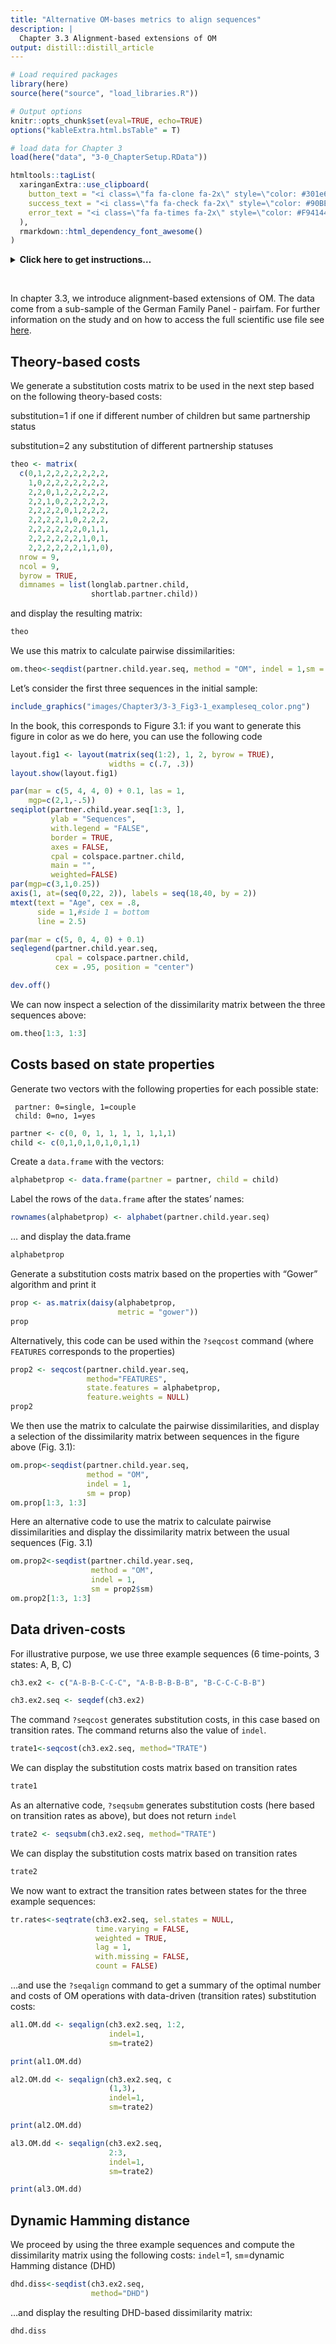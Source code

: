 ```yaml
---
title: "Alternative OM-bases metrics to align sequences"
description: |
  Chapter 3.3 Alignment-based extensions of OM
output: distill::distill_article
---
```


```r

# Load required packages
library(here)
source(here("source", "load_libraries.R"))

# Output options
knitr::opts_chunk$set(eval=TRUE, echo=TRUE)
options("kableExtra.html.bsTable" = T)

# load data for Chapter 3
load(here("data", "3-0_ChapterSetup.RData"))

```


```r
htmltools::tagList(
  xaringanExtra::use_clipboard(
    button_text = "<i class=\"fa fa-clone fa-2x\" style=\"color: #301e64\"></i>",
    success_text = "<i class=\"fa fa-check fa-2x\" style=\"color: #90BE6D\"></i>",
    error_text = "<i class=\"fa fa-times fa-2x\" style=\"color: #F94144\"></i>"
  ),
  rmarkdown::html_dependency_font_awesome()
)
```


<details><summary>**Click here to get instructions...**</summary>

- Please download and unzip the replication files for Chapter 3
([`r fontawesome::fa("far fa-file-archive")` Chapter03.zip](source/Chapter03.zip)). 
- Read `readme.html` and run `3-0_ChapterSetup.R`. This will create `3-0_ChapterSetup.RData` in the sub folder `data/R`. This file contains the data required to produce the plots shown below. 
- You also have to add the function `legend_large_box` to your environment in order to render the tweaked version of the legend described below. You find this file in the `source` folder of the unzipped Chapter 3 archive.
- We also recommend to load the libraries listed in Chapter 3's `LoadInstallPackages.R`

```r
# assuming you are working within .Rproj environment
library(here)

# install (if necessary) and load other required packages
source(here("source", "load_libraries.R"))

# load environment generated in "3-0_ChapterSetup.R"
load(here("data", "R", "3-0_ChapterSetup.RData"))

```
</details>

\


In chapter 3.3, we introduce alignment-based extensions of OM. The data come from a sub-sample of the German Family Panel - pairfam. For further information on the study and on how to access the full scientific use file see [here](https://www.pairfam.de/en/){target="_blank"}.


## Theory-based costs

We generate a substitution costs matrix to be used in the next step based on the following theory-based costs:

substitution=1 if one if different number of children but same partnership status 

substitution=2 any substitution of different partnership statuses

```r
theo <- matrix(
  c(0,1,2,2,2,2,2,2,2,
    1,0,2,2,2,2,2,2,2,
    2,2,0,1,2,2,2,2,2,
    2,2,1,0,2,2,2,2,2,
    2,2,2,2,0,1,2,2,2,
    2,2,2,2,1,0,2,2,2,
    2,2,2,2,2,2,0,1,1,
    2,2,2,2,2,2,1,0,1,
    2,2,2,2,2,2,1,1,0),
  nrow = 9, 
  ncol = 9, 
  byrow = TRUE,
  dimnames = list(longlab.partner.child, 
                  shortlab.partner.child))
```

and display the resulting matrix:

```r
theo
```

We use this matrix to calculate pairwise dissimilarities:

```r
om.theo<-seqdist(partner.child.year.seq, method = "OM", indel = 1,sm = theo)
```

Let's consider the first three sequences in the initial sample:

```r
include_graphics("images/Chapter3/3-3_Fig3-1_exampleseq_color.png")
```

In the book, this corresponds to Figure 3.1: if you want to generate this figure in color as we do here, you can use the following code 

```r

layout.fig1 <- layout(matrix(seq(1:2), 1, 2, byrow = TRUE),
                      widths = c(.7, .3))
layout.show(layout.fig1)

par(mar = c(5, 4, 4, 0) + 0.1, las = 1, 
    mgp=c(2,1,-.5))
seqiplot(partner.child.year.seq[1:3, ], 
         ylab = "Sequences",
         with.legend = "FALSE", 
         border = TRUE, 
         axes = FALSE,
         cpal = colspace.partner.child, 
         main = "",
         weighted=FALSE)
par(mgp=c(3,1,0.25))
axis(1, at=(seq(0,22, 2)), labels = seq(18,40, by = 2))
mtext(text = "Age", cex = .8,
      side = 1,#side 1 = bottom
      line = 2.5)

par(mar = c(5, 0, 4, 0) + 0.1)
seqlegend(partner.child.year.seq, 
          cpal = colspace.partner.child, 
          cex = .95, position = "center")

dev.off()
```

We can now inspect a selection of the dissimilarity matrix between the three sequences above:

```r
om.theo[1:3, 1:3]
```

## Costs based on state properties

Generate two vectors with the following properties for each possible state:

     partner: 0=single, 1=couple 
     child: 0=no, 1=yes

```r
partner <- c(0, 0, 1, 1, 1, 1, 1,1,1)
child <- c(0,1,0,1,0,1,0,1,1)
```
 
Create a `data.frame` with the vectors:

```r
alphabetprop <- data.frame(partner = partner, child = child)
```

Label the rows of the `data.frame` after the states' names:

```r
rownames(alphabetprop) <- alphabet(partner.child.year.seq)
```

... and display the data.frame

```r
alphabetprop
```

Generate a substitution costs matrix based on the properties with "Gower" algorithm and print it

```r
prop <- as.matrix(daisy(alphabetprop, 
                        metric = "gower"))
prop
```

Alternatively, this code can be used within the `?seqcost` command (where `FEATURES` corresponds to the properties)

```r
prop2 <- seqcost(partner.child.year.seq, 
                 method="FEATURES",
                 state.features = alphabetprop, 
                 feature.weights = NULL)
prop2
```

We then use the matrix to calculate the pairwise dissimilarities, and display a selection of the dissimilarity matrix between sequences in the figure above (Fig. 3.1):

```r
om.prop<-seqdist(partner.child.year.seq, 
                 method = "OM", 
                 indel = 1,
                 sm = prop)
om.prop[1:3, 1:3]
```

Here an alternative code to use the matrix to calculate pairwise dissimilarities and display the dissimilarity matrix between the usual sequences (Fig. 3.1)


```r
om.prop2<-seqdist(partner.child.year.seq, 
                  method = "OM", 
                  indel = 1, 
                  sm = prop2$sm)
om.prop2[1:3, 1:3]
```

## Data driven-costs

For illustrative purpose, we use three example sequences (6 time-points, 3 states: A, B, C)

```r
ch3.ex2 <- c("A-B-B-C-C-C", "A-B-B-B-B-B", "B-C-C-C-B-B")

ch3.ex2.seq <- seqdef(ch3.ex2)
```

The command `?seqcost` generates substitution costs, in this case based on transition rates. The command returns also the value of `indel`. 

```r
trate1<-seqcost(ch3.ex2.seq, method="TRATE")
```

We can display the substitution costs matrix based on transition rates

```r
trate1
```

As an alternative code, `?seqsubm` generates substitution costs (here based on transition rates as above), but does not return `indel`

```r
trate2 <- seqsubm(ch3.ex2.seq, method="TRATE")
```

We can display the substitution costs matrix based on transition rates

```r
trate2
```

We now want to extract the transition rates between states for the three example sequences:

```r
tr.rates<-seqtrate(ch3.ex2.seq, sel.states = NULL, 
                   time.varying = FALSE, 
                   weighted = TRUE,
                   lag = 1, 
                   with.missing = FALSE, 
                   count = FALSE)
```

...and use the `?seqalign` command to get a summary of the optimal number and costs of OM operations with data-driven (transition rates) substitution costs: 

```r
al1.OM.dd <- seqalign(ch3.ex2.seq, 1:2, 
                      indel=1, 
                      sm=trate2)

print(al1.OM.dd)
```

```r
al2.OM.dd <- seqalign(ch3.ex2.seq, c
                      (1,3), 
                      indel=1, 
                      sm=trate2)

print(al2.OM.dd)
```

```r
al3.OM.dd <- seqalign(ch3.ex2.seq, 
                      2:3, 
                      indel=1, 
                      sm=trate2)

print(al3.OM.dd)
```

## Dynamic Hamming distance 

We proceed by using the three example sequences and compute the dissimilarity matrix using the following costs: `indel`=1, `sm`=dynamic Hamming distance (DHD)

```r
dhd.diss<-seqdist(ch3.ex2.seq, 
                  method="DHD")
```

...and display the resulting DHD-based dissimilarity matrix:

```r
dhd.diss
```

